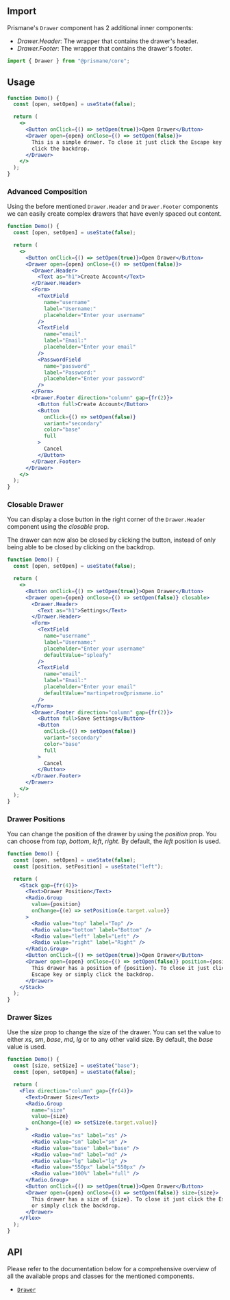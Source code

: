 ## Import

Prismane's `Drawer` component has 2 additional inner components:

- _Drawer.Header_: The wrapper that contains the drawer's header.
- _Drawer.Footer_: The wrapper that contains the drawer's footer.

```js
import { Drawer } from "@prismane/core";
```

## Usage

```jsx preview
function Demo() {
  const [open, setOpen] = useState(false);

  return (
    <>
      <Button onClick={() => setOpen(true)}>Open Drawer</Button>
      <Drawer open={open} onClose={() => setOpen(false)}>
        This is a simple drawer. To close it just click the Escape key or simply
        click the backdrop.
      </Drawer>
    </>
  );
}
```

### Advanced Composition

Using the before mentioned `Drawer.Header` and `Drawer.Footer` components we can easily create complex drawers that have evenly spaced out content.

```jsx preview
function Demo() {
  const [open, setOpen] = useState(false);

  return (
    <>
      <Button onClick={() => setOpen(true)}>Open Drawer</Button>
      <Drawer open={open} onClose={() => setOpen(false)}>
        <Drawer.Header>
          <Text as="h1">Create Account</Text>
        </Drawer.Header>
        <Form>
          <TextField
            name="username"
            label="Username:"
            placeholder="Enter your username"
          />
          <TextField
            name="email"
            label="Email:"
            placeholder="Enter your email"
          />
          <PasswordField
            name="password"
            label="Password:"
            placeholder="Enter your password"
          />
        </Form>
        <Drawer.Footer direction="column" gap={fr(2)}>
          <Button full>Create Account</Button>
          <Button
            onClick={() => setOpen(false)}
            variant="secondary"
            color="base"
            full
          >
            Cancel
          </Button>
        </Drawer.Footer>
      </Drawer>
    </>
  );
}
```

### Closable Drawer

You can display a close button in the right corner of the `Drawer.Header` component using the _closable_ prop.

The drawer can now also be closed by clicking the button, instead of only being able to be closed by clicking on the backdrop.

```jsx preview
function Demo() {
  const [open, setOpen] = useState(false);

  return (
    <>
      <Button onClick={() => setOpen(true)}>Open Drawer</Button>
      <Drawer open={open} onClose={() => setOpen(false)} closable>
        <Drawer.Header>
          <Text as="h1">Settings</Text>
        </Drawer.Header>
        <Form>
          <TextField
            name="username"
            label="Username:"
            placeholder="Enter your username"
            defaultValue="spleafy"
          />
          <TextField
            name="email"
            label="Email:"
            placeholder="Enter your email"
            defaultValue="martinpetrov@prismane.io"
          />
        </Form>
        <Drawer.Footer direction="column" gap={fr(2)}>
          <Button full>Save Settings</Button>
          <Button
            onClick={() => setOpen(false)}
            variant="secondary"
            color="base"
            full
          >
            Cancel
          </Button>
        </Drawer.Footer>
      </Drawer>
    </>
  );
}
```

### Drawer Positions

You can change the position of the drawer by using the _position_ prop. You can choose from _top_, _bottom_, _left_, _right_. By default, the _left_ position is used.

```jsx preview
function Demo() {
  const [open, setOpen] = useState(false);
  const [position, setPosition] = useState("left");

  return (
    <Stack gap={fr(4)}>
      <Text>Drawer Position</Text>
      <Radio.Group
        value={position}
        onChange={(e) => setPosition(e.target.value)}
      >
        <Radio value="top" label="Top" />
        <Radio value="bottom" label="Bottom" />
        <Radio value="left" label="Left" />
        <Radio value="right" label="Right" />
      </Radio.Group>
      <Button onClick={() => setOpen(true)}>Open Drawer</Button>
      <Drawer open={open} onClose={() => setOpen(false)} position={position}>
        This drawer has a position of {position}. To close it just click the
        Escape key or simply click the backdrop.
      </Drawer>
    </Stack>
  );
}
```

### Drawer Sizes

Use the _size_ prop to change the size of the drawer. You can set the value to either _xs_, _sm_, _base_, _md_, _lg_ or to any other valid size. By default, the _base_ value is used.

```jsx preview
function Demo() {
  const [size, setSize] = useState("base");
  const [open, setOpen] = useState(false);

  return (
    <Flex direction="column" gap={fr(4)}>
      <Text>Drawer Size</Text>
      <Radio.Group
        name="size"
        value={size}
        onChange={(e) => setSize(e.target.value)}
      >
        <Radio value="xs" label="xs" />
        <Radio value="sm" label="sm" />
        <Radio value="base" label="base" />
        <Radio value="md" label="md" />
        <Radio value="lg" label="lg" />
        <Radio value="550px" label="550px" />
        <Radio value="100%" label="full" />
      </Radio.Group>
      <Button onClick={() => setOpen(true)}>Open Drawer</Button>
      <Drawer open={open} onClose={() => setOpen(false)} size={size}>
        This drawer has a size of {size}. To close it just click the Escape key
        or simply click the backdrop.
      </Drawer>
    </Flex>
  );
}
```

## API

Please refer to the documentation below for a comprehensive overview of all the available props and classes for the mentioned components.

- [`Drawer`](/docs/components-api/drawer-api)
